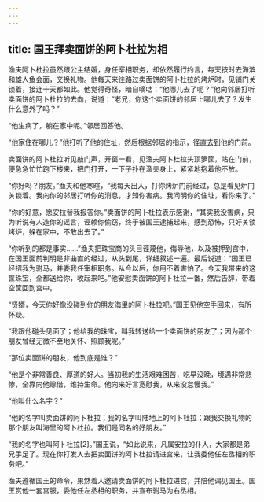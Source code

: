 ```yaml
---
---
---
```

title: 国王拜卖面饼的阿卜杜拉为相
---




渔夫阿卜杜拉虽然跟公主结婚，身任宰相职务，却依然履行约言，每天按时去海滨和雄人鱼会面，交换礼物。他每天来往路过卖面饼的阿卜杜拉的烤炉时，见铺门关锁着，接连十天都如此。他觉得奇怪，暗自嘀咕：“他哪儿去了呢？”他向邻居打听卖面饼的阿卜杜拉的去向，说道：“老兄，你这个卖面饼的邻居上哪儿去了？发生什么意外了吗？”

“他生病了，躺在家中呢。”邻居回答他。

“他家住在哪儿？”他打听了他的住址，然后根据邻居的指示，径直去到他的门前。

卖面饼的阿卜杜拉听见敲门声，开窗一看，见渔夫阿卜杜拉头顶箩筐，站在门前，便急急忙忙跑下楼来，把门打开，一下子扑在渔夫身上，紧紧地抱着他不放。

“你好吗？朋友。”渔夫和他寒暄，“我每天出入，打你烤炉门前经过，总是看见炉门关锁着。我向你的邻居打听你的消息，才知你害病。我问明你的住址，看你来了。”

“你的好意，愿安拉替我报答你。”卖面饼的阿卜杜拉表示感谢，“其实我没害病，只为听说有人造你的谣言，诬赖你偷窃，终于被国王逮捕起来，感到恐怖，只好关锁烤炉，躲在家中，不敢出去了。”

“你听到的都是事实……”渔夫把珠宝商的头目诬蔑他，侮辱他，以及被押到宫中，在国王面前判明是非曲直的经过，从头到尾，详细叙述一遍。最后说道：“国王已经招我为驸马，并委我任宰相职务。从今以后，你用不着害怕了。今天我带来的这筐珠宝，全都送给你，收起来吧。”他安慰卖面饼的阿卜杜拉一番，然后告辞，带着空筐回到宫中。

“贤婿，今天你好像没碰到你的朋友海里的阿卜杜拉吧。”国王见他空手回来，有所怀疑。

“我跟他碰头见面了；他给我的珠宝，叫我转送给一个卖面饼的朋友了；因为那个朋友曾经无微不至地关怀、照顾我呢。”

“那位卖面饼的朋友，他到底是谁？”

“他是个非常善良、厚道的好人。当初我的生活艰难困苦，吃早没晚，境遇非常悲惨，全靠向他赊借，维持生命。他向来好言宽慰我，从来没怠慢我。”

“他叫什么名字？”

“他的名字叫卖面饼的阿卜杜拉；我的名字叫陆地上的阿卜杜拉；跟我交换礼物的那个朋友叫海里的阿卜杜拉。我们是同名的好朋友。”

“我的名字也叫阿卜杜拉[2]。”国王说，“如此说来，凡属安拉的仆人，大家都是弟兄手足了。现在你打发人去把卖面饼的阿卜杜拉请进宫来，让我委他任左丞相的职务吧。”

渔夫遵循国王的命令，果然着人邀请卖面饼的阿卜杜拉进宫，并陪他谒见国王。国王赏他一套宫服，委他任左丞相的职务，并宣布驸马为右丞相。